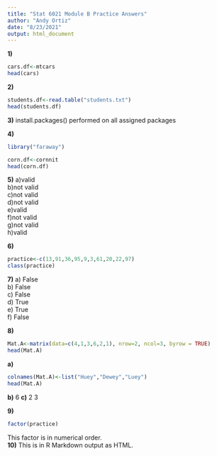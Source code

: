 ```yaml
---
title: "Stat 6021 Module B Practice Answers"
author: "Andy Ortiz"
date: "8/23/2021"
output: html_document
---
```


**1)**


```r
cars.df<-mtcars
head(cars)
```

**2)**
```r
students.df<-read.table("students.txt")
head(students.df)
```
**3)**
install.packages() performed on all assigned packages

**4)**
```r
library("faraway")
```
```r
corn.df<-cornnit
head(corn.df)
```
**5)**
  a)valid \
  b)not valid \
  c)not valid \
  d)not valid \
  e)valid \
  f)not valid \
  g)not valid \
  h)valid
  
**6)**
```r
practice<-c(13,91,36,95,9,3,61,20,22,97)
class(practice)
```
**7)**
a) False \
b) False \
c) False \
d) True \
e) True \
f) False

**8)**
```r
Mat.A<-matrix(data=c(4,1,3,6,2,1), nrow=2, ncol=3, byrow = TRUE)
head(Mat.A)
```
**a)**
```r
colnames(Mat.A)<-list("Huey","Dewey","Luey")
head(Mat.A)
```

**b)**
6
**c)**
2 3

**9)**
```r
factor(practice)
```
This factor is in numerical order. \
**10)**
This is in R Markdown output as HTML.

